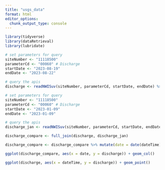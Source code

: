 ```yaml
---
title: "usgs_data"
format: html
editor_options: 
  chunk_output_type: console
---
```


```r
library(tidyverse)
library(dataRetrieval)
library(lubridate)
```

```r
# set parameters for query
siteNumber <- "11118500"
parameterCd <- "00060" # Discharge
startDate <- "2023-08-19"
endDate <- "2023-08-22"

# query the apis
discharge <- readNWISuv(siteNumber, parameterCd, startDate, endDate) %>% rename(discharge = X_00060_00000)
```

```r
# set parameters for query
siteNumber <- "11118500"
parameterCd <- "00060" # Discharge
startDate <- "2023-01-09"
endDate <- "2023-01-09"

# query the apis
discharge_jan <- readNWISuv(siteNumber, parameterCd, startDate, endDate) %>% rename(discharge = X_00060_00000)

discharge_compare <- full_join(discharge, discharge_jan)

discharge_compare <- discharge_compare %>% mutate(date = date(dateTime)) %>% filter(date %in% c("2023-08-21", "2023-01-09"))
```

```r
ggplot(discharge_compare, aes(x = date, y = discharge)) + geom_col() 
```


```r
ggplot(discharge, aes(x = dateTime, y = discharge)) + geom_point()
```


